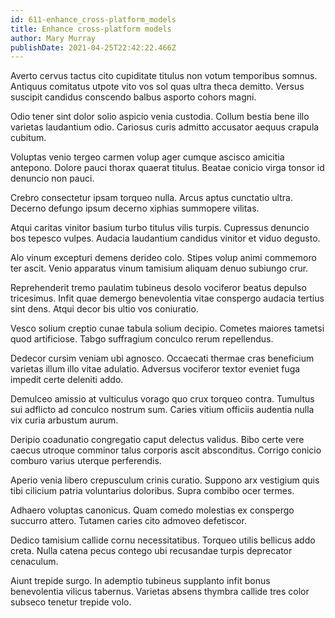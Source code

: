 ```yaml
---
id: 611-enhance_cross-platform_models
title: Enhance cross-platform models
author: Mary Murray
publishDate: 2021-04-25T22:42:22.466Z
---
```


Averto cervus tactus cito cupiditate titulus non votum temporibus somnus. Antiquus comitatus utpote vito vos sol quas ultra theca demitto. Versus suscipit candidus conscendo balbus asporto cohors magni.

Odio tener sint dolor solio aspicio venia custodia. Collum bestia bene illo varietas laudantium odio. Cariosus curis admitto accusator aequus crapula cubitum.

Voluptas venio tergeo carmen volup ager cumque ascisco amicitia antepono. Dolore pauci thorax quaerat titulus. Beatae conicio virga tonsor id denuncio non pauci.

Crebro consectetur ipsam torqueo nulla. Arcus aptus cunctatio ultra. Decerno defungo ipsum decerno xiphias summopere vilitas.

Atqui caritas vinitor basium turbo titulus vilis turpis. Cupressus denuncio bos tepesco vulpes. Audacia laudantium candidus vinitor et viduo degusto.

Alo vinum excepturi demens derideo colo. Stipes volup animi commemoro ter ascit. Venio apparatus vinum tamisium aliquam denuo subiungo crur.

Reprehenderit tremo paulatim tubineus desolo vociferor beatus depulso tricesimus. Infit quae demergo benevolentia vitae conspergo audacia tertius sint dens. Atqui decor bis ultio vos coniuratio.

Vesco solium creptio cunae tabula solium decipio. Cometes maiores tametsi quod artificiose. Tabgo suffragium conculco rerum repellendus.

Dedecor cursim veniam ubi agnosco. Occaecati thermae cras beneficium varietas illum illo vitae adulatio. Adversus vociferor textor eveniet fuga impedit certe deleniti addo.

Demulceo amissio at vulticulus vorago quo crux torqueo contra. Tumultus sui adflicto ad conculco nostrum sum. Caries vitium officiis audentia nulla vix curia arbustum aurum.

Deripio coadunatio congregatio caput delectus validus. Bibo certe vere caecus utroque comminor talus corporis ascit absconditus. Corrigo conicio comburo varius uterque perferendis.

Aperio venia libero crepusculum crinis curatio. Suppono arx vestigium quis tibi cilicium patria voluntarius doloribus. Supra combibo ocer termes.

Adhaero voluptas canonicus. Quam comedo molestias ex conspergo succurro attero. Tutamen caries cito admoveo defetiscor.

Dedico tamisium callide cornu necessitatibus. Torqueo utilis bellicus addo creta. Nulla catena pecus contego ubi recusandae turpis deprecator cenaculum.

Aiunt trepide surgo. In ademptio tubineus supplanto infit bonus benevolentia vilicus tabernus. Varietas absens thymbra callide tres color subseco tenetur trepide volo.
